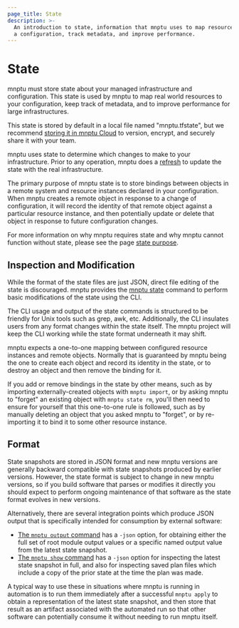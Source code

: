 ```yaml
---
page_title: State
description: >-
  An introduction to state, information that mnptu uses to map resources to
  a configuration, track metadata, and improve performance.
---
```


# State

mnptu must store state about your managed infrastructure and
configuration. This state is used by mnptu to map real world
resources to your configuration, keep track of metadata, and to improve
performance for large infrastructures.

This state is stored by default in a local file named "mnptu.tfstate",
but we recommend [storing it in mnptu Cloud](/mnptu/cloud-docs/migrate)
to version, encrypt, and securely share it with your team.

mnptu uses state to determine which changes to make to your
infrastructure. Prior to any operation, mnptu does a
[refresh](/mnptu/cli/commands/refresh) to update the state with the
real infrastructure.

The primary purpose of mnptu state is to store bindings between objects in
a remote system and resource instances declared in your configuration.
When mnptu creates a remote object in response to a change of configuration,
it will record the identity of that remote object against a particular
resource instance, and then potentially update or delete that object in
response to future configuration changes.

For more information on why mnptu requires state and why mnptu cannot
function without state, please see the page [state purpose](/mnptu/language/state/purpose).

## Inspection and Modification

While the format of the state files are just JSON, direct file editing
of the state is discouraged. mnptu provides the
[mnptu state](/mnptu/cli/commands/state) command to perform
basic modifications of the state using the CLI.

The CLI usage and output of the state commands is structured to be
friendly for Unix tools such as grep, awk, etc. Additionally, the CLI
insulates users from any format changes within the state itself. The mnptu
project will keep the CLI working while the state format underneath it may
shift.

mnptu expects a one-to-one mapping between configured resource instances
and remote objects. Normally that is guaranteed by mnptu being the one
to create each object and record its identity in the state, or to destroy
an object and then remove the binding for it.

If you add or remove bindings in the state by other means, such as by importing
externally-created objects with `mnptu import`, or by asking mnptu to
"forget" an existing object with `mnptu state rm`, you'll then need to
ensure for yourself that this one-to-one rule is followed, such as by manually
deleting an object that you asked mnptu to "forget", or by re-importing it
to bind it to some other resource instance.

## Format

State snapshots are stored in JSON format and new mnptu versions are
generally backward compatible with state snapshots produced by earlier versions.
However, the state format is subject to change in new mnptu versions, so
if you build software that parses or modifies it directly you should expect
to perform ongoing maintenance of that software as the state format evolves
in new versions.

Alternatively, there are several integration points which produce JSON output
that is specifically intended for consumption by external software:

* [The `mnptu output` command](/mnptu/cli/commands/output)
  has a `-json` option, for obtaining either the full set of root module output
  values or a specific named output value from the latest state snapshot.
* [The `mnptu show` command](/mnptu/cli/commands/show) has a `-json`
  option for inspecting the latest state snapshot in full, and also for
  inspecting saved plan files which include a copy of the prior state at the
  time the plan was made.

A typical way to use these in situations where mnptu is running in
automation is to run them immediately after a successful `mnptu apply`
to obtain a representation of the latest state snapshot, and then store that
result as an artifact associated with the automated run so that other software
can potentially consume it without needing to run mnptu itself.
